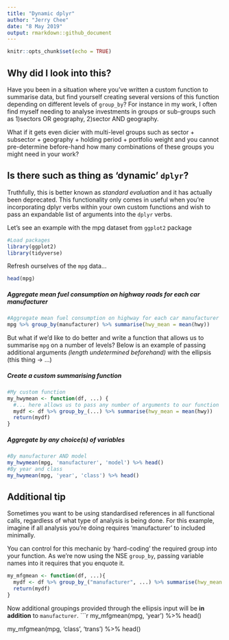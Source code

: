 ```yaml
---
title: "Dynamic dplyr"
author: "Jerry Chee"
date: "8 May 2019"
output: rmarkdown::github_document
---
```


```r
knitr::opts_chunk$set(echo = TRUE)
```

## Why did I look into this?
Have you been in a situation where you've written a custom function to summarise data, but find yourself creating several versions of this function depending on different levels of `group_by`? For instance in my work, I often find myself needing to analyse investments in groups or sub-groups such as 1)sectors OR geography, 2)sector AND geography. 

What if it gets even dicier with multi-level groups such as sector + subsector + geography + holding period + portfolio weight and you cannot pre-determine before-hand how many combinations of these groups you might need in your work?

## Is there such as thing as 'dynamic' `dplyr`?

Truthfully, this is better known as *standard evaluation* and it has actually been deprecated. This functionality only comes in useful when you're incorporating dplyr verbs within your own custom functions and wish to pass an expandable list of arguments into the `dplyr` verbs.

Let's see an example with the mpg dataset from `ggplot2` package

```r
#Load packages
library(ggplot2)
library(tidyverse)
```

Refresh ourselves of the `mpg` data...
```r
head(mpg)
```

##### Aggregate mean fuel consumption on highway roads for each car manufacturer

```r
#Aggregate mean fuel consumption on highway for each car manufacturer
mpg %>% group_by(manufacturer) %>% summarise(hwy_mean = mean(hwy))
```

But what if we'd like to do better and write a function that allows us to summarise `mpg` on a number of levels?
Below is an example of passing additional arguments *(length undetermined beforehand)* with the ellipsis (this thing -> ...)

##### Create a custom summarising function
```R
#My custom function
my_hwymean <- function(df, ...) {
  #... here allows us to pass any number of arguments to our function
  mydf <- df %>% group_by_(...) %>% summarise(hwy_mean = mean(hwy))
  return(mydf)
}
```

##### Aggregate by any choice(s) of variables
```r
#By manufacturer AND model
my_hwymean(mpg, 'manufacturer', 'model') %>% head()
#By year and class
my_hwymean(mpg, 'year', 'class') %>% head()
```

## Additional tip
Sometimes you want to be using standardised references in all functional calls, regardless of what type of analysis is being done. For this example, imagine if all analysis you're doing requires 'manufacturer' to included minimally. 

You can control for this mechanic by 'hard-coding' the required group into your function. As we're now using the NSE `group_by`, passing variable names into it requires that you enquote it.
```r
my_mfgmean <- function(df, ...){
  mydf <- df %>% group_by_("manufacturer", ...) %>% summarise(hwy_mean = mean(hwy))
  return(mydf)
}
```
Now additional groupings provided through the ellipsis input will be **in addition** to `manufacturer`.
```r
my_mfgmean(mpg, 'year') %>% head()

my_mfgmean(mpg, 'class', 'trans') %>% head()
